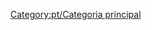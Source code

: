 
{{en/Bilingual box| Pt
| ''Esta categoria contém material relacionado com aspectos de administração distintos do Wiki OpenTTD.''
| ''This category contains material relating to various administration aspects of the OpenTTD Wiki.''}}


[[Category:pt/Categoria principal]]